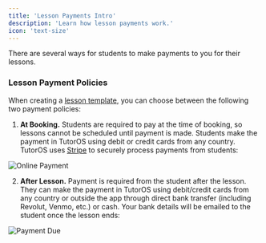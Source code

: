 ```yaml
---
title: 'Lesson Payments Intro'
description: 'Learn how lesson payments work.'
icon: 'text-size'
---
```


There are several ways for students to make payments to you for their lessons.

### Lesson Payment Policies

When creating a [lesson template](/templates/lesson-template-intro), you can choose between the following two payment policies:

1. **At Booking.**
Students are required to pay at the time of booking, so lessons cannot be scheduled until payment is made. Students make the payment in TutorOS using debit or credit cards from any country. TutorOS uses <a href="https://stripe.com" target="_blank">Stripe</a> to securely process payments from students:

![Online Payment](/images/online-payment.png)

2. **After Lesson.**
Payment is required from the student after the lesson. They can make the payment in TutorOS using debit/credit cards from any country or outside the app through direct bank transfer (including Revolut, Venmo, etc.) or cash. Your bank details will be emailed to the student once the lesson ends:

![Payment Due](/images/payment-due-email.png)

